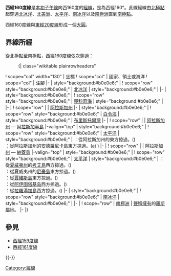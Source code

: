 {{Location map-line|lon=-160}}
{{kml}}

'''西經160度線'''是[[本初子午線|本初子午線]]向西160度的[[經線|經線]]，是為西經160°。此線經線由[[北極點|北極點]]起穿過[[北冰洋|北冰洋]]、[[北美洲|北美洲]]、[[太平洋|太平洋]]、[[南冰洋|南冰洋]]以及[[南極洲|南極洲]]直到[[南極點|南極點]]。

西經160度線與[[東經20度線|東經20度線]]形成一個[[大圓|大圓]]。

==界線所經==
從北極點至南極點，西經160度線依次穿過：

:{| class="wikitable plainrowheaders"
! scope="col" width="130" | 坐標
! scope="col" | 國家、領土或海洋
! scope="col" | 注腳
|-
| style="background:#b0e0e6;" | {{Coord|90|0|N|160|0|W|type:waterbody|name=Arctic Ocean}}
! scope="row" style="background:#b0e0e6;" | [[北冰洋|北冰洋]]
| style="background:#b0e0e6;" |
|-
| style="background:#b0e0e6;" | {{Coord|71|34|N|160|0|W|type:waterbody|name=Chukchi Sea}}
! scope="row" style="background:#b0e0e6;" | [[楚科奇海|楚科奇海]]
| style="background:#b0e0e6;" |
|-
| {{Coord|70|40|N|160|0|W|type:country|name=United States}}
! scope="row" | {{USA}}
| [[阿拉斯加州|阿拉斯加州]]
|-
| style="background:#b0e0e6;" | {{Coord|58|53|N|160|0|W|type:waterbody|name=Bering Sea}}
! scope="row" style="background:#b0e0e6;" | [[白令海|白令海]]
| style="background:#b0e0e6;" | [[布里斯托爾灣_(阿拉斯加)|布里斯托爾灣]]
|-
| {{Coord|56|29|N|160|0|W|type:country|name=United States}}
! scope="row" | {{USA}}
| [[阿拉斯加州|阿拉斯加州]] — [[阿拉斯加半島|阿拉斯加半島]]
|-valign="top"
| style="background:#b0e0e6;" | {{Coord|55|48|N|160|0|W|type:waterbody|name=Pacific Ocean}}
! scope="row" style="background:#b0e0e6;" | [[太平洋|太平洋]]
| style="background:#b0e0e6;" | {{USA}}：從阿拉斯加州的{{le|卡爾帕島|Karpa Island}}東方掠過。({{Coord|55|31|N|160|1|W|type:isle|name=Karpa Island}})<br/> {{USA}}：從阿拉斯加州的[[安德羅尼卡島|安德羅尼卡島]]東方掠過。(at {{Coord|55|19|N|160|1|W|type:isle|name=Andronica Island}})
|-
| {{Coord|55|12|N|160|0|W|type:country|name=United States}}
! scope="row" | {{USA}}
| [[阿拉斯加州|阿拉斯加州]] — [[納蓋島|納蓋島]]
|-valign="top"
| style="background:#b0e0e6;" | {{Coord|55|2|N|160|0|W|type:waterbody|name=Pacific Ocean}}
! scope="row" style="background:#b0e0e6;" | [[太平洋|太平洋]]
| style="background:#b0e0e6;" | {{USA}}：從[[夏威夷州|夏威夷州]]的[[考艾島|考艾島]]西方掠過。({{Coord|22|1|N|159|48|W|type:isle|name=Kauai}})<br/> {{USA}}：從夏威夷州的[[尼豪島|尼豪島]]東方掠過。({{Coord|21|59|N|160|3|W|type:isle|name=Niihau}})<br/> {{UMI}}：從[[賈維斯島|賈維斯島]]東方掠過。({{Coord|0|23|S|160|1|W|type:isle|name=Jarvis Island}})<br/> {{COK}}：從[[阿伊图塔基岛|阿伊图塔基岛]]西方掠過。({{Coord|18|54|S|159|50|W|type:isle|name=Aitutaki}})<br/> {{COK}}：從[[拉羅湯加島|拉羅湯加島]]西方掠過。({{Coord|21|12|S|159|49|W|type:isle|name=Rorotonga}})
|-
| style="background:#b0e0e6;" | {{Coord|60|0|S|160|0|W|type:waterbody|name=Southern Ocean}}
! scope="row" style="background:#b0e0e6;" | [[南冰洋|南冰洋]]
| style="background:#b0e0e6;" |
|-
| {{Coord|77|59|S|160|0|W|type:country|name=Antarctica}}
! scope="row" | [[南極洲|南極洲]]
| {{NZL}}[[南極領地|聲稱擁有]]的[[羅斯屬地|羅斯屬地]]。
|-
|}

==參見==
*[[西經159度線|西經159度線]]
*[[西經161度線|西經161度線]]
{{-}}
{{geographical coordinates|state=collapsed}}

[[Category:經線|Category:經線]]